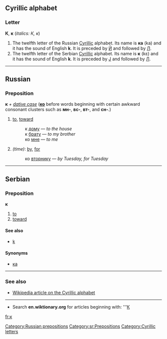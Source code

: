 ==Cyrillic alphabet==
===Letter===
'''К''', '''к''' (''italics: К, к'')

#The twelfth letter of the Russian [[Cyrillic]] alphabet. Its name is '''ка''' (ka) and it has the sound of English '''k'''. It is preceded by [[й|Й]] and followed by [[л|Л]].
#The twelfth letter of the Serbian [[Cyrillic]] alphabet. Its name is '''к''' (kɛ) and it has the sound of English '''k'''. It is preceded by [[ј|Ј]] and followed by [[л|Л]].

----

==Russian==
[[Category:Russian prepositions]]
===Preposition===
'''к''' ''+ [[dative case]]'' ('''[[ко]]''' before words beginning with certain awkward consonant clusters such as '''мн-''', '''вс-''', '''вт-''', and '''сн-'''.)

# [[to]], [[toward]]
#:к [[дом|дому]] — ''to the house''
#:к [[брат|брату]] — ''to my brother''
#:ко [[я|мне]] — ''to me''
#''(time)'': [[by]], [[for]]
#:ко [[вторник|вторнику]] — ''by Tuesday, for Tuesday''

----

==Serbian==
===Preposition===
'''к'''
#[[to]]
#[[toward]]
====See also====
*[[k#Serbian|k]]
====Synonyms====
*[[ка#Serbian|ка]]
[[Category:sr:Prepositions]]

----

===See also===
*[[w:Cyrillic alphabet|Wikipedia article on the Cyrillic alphabet]]

----

*Search '''en.wiktionary.org''' for articles beginning with: '''[http://wiktionary.org/w/wiki.phtml?title=Special:Allpages&from=К К]

[[Category:Cyrillic letters]]

[[fr:к]]